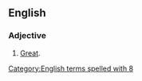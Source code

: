 ==English==

===Adjective===
{{en-adj|?}}

# {{lb|en|Internet slang|text messaging}} [[great|Great]].
#: {{syn|en|grt}}

[[Category:English terms spelled with 8]]